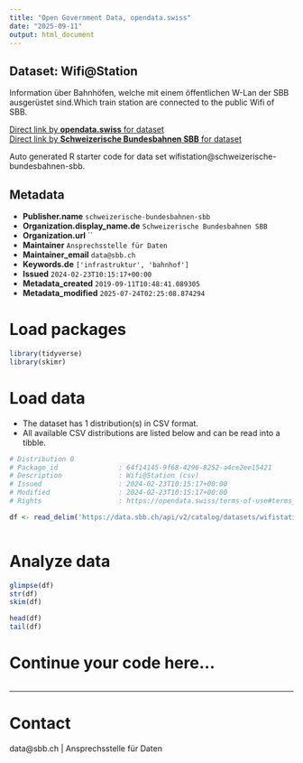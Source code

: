 ```yaml
---
title: "Open Government Data, opendata.swiss"
date: "2025-09-11"
output: html_document
---
```


## Dataset: Wifi@Station

Information über Bahnhöfen, welche mit einem öffentlichen W-Lan der SBB ausgerüstet sind.Which train station are connected to the public Wifi of SBB. 

[Direct link by **opendata.swiss** for dataset](https://opendata.swiss/de/dataset/wifistation1)<br>
[Direct link by **Schweizerische Bundesbahnen SBB** for dataset](https://data.sbb.ch/explore/dataset/wifistation/)

Auto generated R starter code for data set wifistation@schweizerische-bundesbahnen-sbb.

## Metadata

- **Publisher.name** `schweizerische-bundesbahnen-sbb`
- **Organization.display_name.de** `Schweizerische Bundesbahnen SBB`
- **Organization.url** ``
- **Maintainer** `Ansprechsstelle für Daten`
- **Maintainer_email** `data@sbb.ch`
- **Keywords.de** `['infrastruktur', 'bahnhof']`
- **Issued** `2024-02-23T10:15:17+00:00`
- **Metadata_created** `2019-09-11T10:48:41.089305`
- **Metadata_modified** `2025-07-24T02:25:08.874294`


# Load packages

```r

library(tidyverse)
library(skimr)

```

# Load data

-   The dataset has 1 distribution(s) in CSV format.
-   All available CSV distributions are listed below and can be read into a tibble.

```r

# Distribution 0
# Package_id               : 64f14145-9f68-4296-8252-a4ce2ee15421
# Description              : Wifi@Station (csv)
# Issued                   : 2024-02-23T10:15:17+00:00
# Modified                 : 2024-02-23T10:15:17+00:00
# Rights                   : https://opendata.swiss/terms-of-use#terms_by

df <- read_delim('https://data.sbb.ch/api/v2/catalog/datasets/wifistation/exports/csv?use_labels=true')



```

# Analyze data

```r

glimpse(df)
str(df)
skim(df)

head(df)
tail(df)

```

# Continue your code here...

```r

```

------------------------------------------------------------------------

# Contact

data@sbb.ch | Ansprechsstelle für Daten

